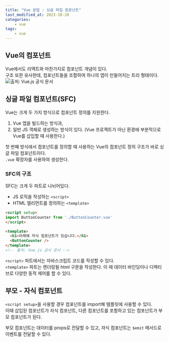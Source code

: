 ```yaml
---
title: "Vue 문법 : 싱글 파일 컴포넌트"
last_modified_at: 2023-10-20
categories:
    - vue
tags:
    - vue
---
```


## Vue의 컴포넌트
Vue에서도 리액트와 마찬가지로 컴포넌트 개념이 있다.  
구조 또한 유사한데, 컴포넌트들을 조합하여 하나의 앱이 만들어지는 트리 형태이다.  
![출처: Vue.js 공식 문서](https://ko.vuejs.org/assets/components.a0e00759.png)

## 싱글 파일 컴포넌트(SFC)
Vue는 크게 두 가지 방식으로 컴포넌트 정의를 지원한다.  
1. Vue 앱을 빌드하는 방식과,  
2. 일반 JS 객체로 생성하는 방식이 있다. (Vue 프로젝트가 아닌 환경에 부분적으로 Vue를 삽입할 때 사용한다.)  
  
첫 번째 방식에서 컴포넌트를 정의할 때 사용하는 Vue의 컴포넌트 정의 구조가 바로 싱글 파일 컴포넌트이다.  
`.vue` 확장자를 사용하여 생성한다.  

### SFC의 구조  
SFC는 크게 두 파트로 나뉘어있다.  
- JS 로직을 작성하는 `<script>`  
- HTML 엘리먼트를 정의하는 `<template>`  
```html
<script setup>
import ButtonCounter from './ButtonCounter.vue'
</script>

<template>
  <h1>아래에 자식 컴포넌트가 있습니다.</h1>
  <ButtonCounter />
</template>
<!-- 출처: Vue.js 공식 문서 -->
```
`<script>` 파트에서는 자바스크립트 코드를 작성할 수 있다.  
`<template>` 파트는 렌더링될 html 구문을 작성한다. 이 때 데이터 바인딩이나 디렉티브로 다양한 동적 제어를 할 수 있다.
  
## 부모 - 자식 컴포넌트 
`<script setup>`을 사용할 경우 컴포넌트를 import해 템플릿에 사용할 수 있다.   
이때 삽입된 컴포넌트가 자식 컴포넌트, 다른 컴포넌트를 포함하고 있는 컴포넌트가 부모 컴포넌트가 된다.
  
부모 컴포넌트는 데이터를 props로 전달할 수 있고, 자식 컴포넌트는 `$emit` 메서드로 이벤트를 전달할 수 있다.
